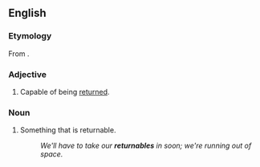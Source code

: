 ==English==

===Etymology===
From {{etyl|frm|en}} {{m|frm|retournable}}.

===Adjective===
{{en-adj|-}}

# Capable of being [[return]]ed.

===Noun===
{{en-noun}}

# Something that is returnable.
#: ''We'll have to take our '''returnables''' in soon; we're running out of space.''